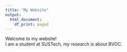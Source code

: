 ```yaml
---
title: "My Website"
output:
  html_document:
    df_print: paged
---
```


Welcome to my website!  
I am a student at SUSTech, my research is about BVOC.